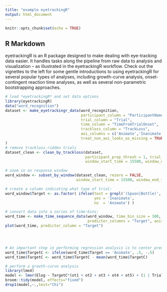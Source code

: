 ```yaml
---
title: "example eyetrackingR"
output: html_document
---
```


```r
knitr::opts_chunk$set(echo = TRUE)
```

## R Markdown

eyetrackingR is an R package designed to make dealing with eye-tracking data easier. It handles tasks along the pipeline from raw data to analysis and visualization -- as illustrated in the eyetrackingR workflow. Check out the vignettes to the left for some gentle introductions to using eyetrackingR for several popular types of analyses, including growth-curve analysis, onset-contingent reaction time analyses, as well as several non-parametric bootstrapping approaches.



```r
# load *eyetrackingR* and set data options
library(eyetrackingR)
data("word_recognition")
dataset <- make_eyetrackingr_data(word_recognition, 
                                  participant_column = "ParticipantName",
                                  trial_column = "Trial",
                                  time_column = "TimeFromTrialOnset",
                                  trackloss_column = "TrackLoss",
                                  aoi_columns = c('Animate','Inanimate'),
                                  treat_non_aoi_looks_as_missing = TRUE
)
# remove trackloss-ridden trials
dataset_clean <- clean_by_trackloss(dataset, 
                                    participant_prop_thresh = 1, trial_prop_thresh = .25, 
                                    window_start_time = 15500, window_end_time = 21000)

# zoom in on response window
word_window <- subset_by_window(dataset_clean, rezero = FALSE,
                                window_start_time = 15500, window_end_time = 21000)

# create a column indicating what type of trial:
word_window$Target <- as.factor( ifelse(test = grepl('(Spoon|Bottle)', word_window$Trial), 
                                        yes = 'Inanimate', 
                                        no  = 'Animate') )

# convert data into a series of time-bins:
word_time <- make_time_sequence_data(word_window, time_bin_size = 100, 
                                     predictor_columns = "Target", aois = c("Animate"))
plot(word_time, predictor_column = "Target")




# An important step in performing regression analysis is to center predictors (in order to make parameter estimates more interpretable)
word_time$TargetC <- ifelse(word_time$Target == 'Animate', .5, -.5)
word_time$TargetC <- word_time$TargetC - mean(word_time$TargetC)

# perform a growth-curve analysis
library(lme4)
model <- lmer(Elog ~ TargetC*(ot1 + ot2 + ot3 + ot4 + ot5) + (1 | Trial) + (1 | ParticipantName), data = word_time, REML = FALSE)
broom::tidy(model, effects="fixed")
drop1(model,~.,test="Chi")
```

